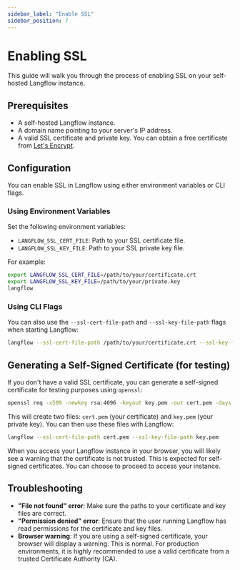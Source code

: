 ```yaml
---
sidebar_label: "Enable SSL"
sidebar_position: 7
---
```


# Enabling SSL

This guide will walk you through the process of enabling SSL on your self-hosted Langflow instance.

## Prerequisites

- A self-hosted Langflow instance.
- A domain name pointing to your server's IP address.
- A valid SSL certificate and private key. You can obtain a free certificate from [Let's Encrypt](https://letsencrypt.org/).

## Configuration

You can enable SSL in Langflow using either environment variables or CLI flags.

### Using Environment Variables

Set the following environment variables:

- `LANGFLOW_SSL_CERT_FILE`: Path to your SSL certificate file.
- `LANGFLOW_SSL_KEY_FILE`: Path to your SSL private key file.

For example:

```bash
export LANGFLOW_SSL_CERT_FILE=/path/to/your/certificate.crt
export LANGFLOW_SSL_KEY_FILE=/path/to/your/private.key
langflow
```

### Using CLI Flags

You can also use the `--ssl-cert-file-path` and `--ssl-key-file-path` flags when starting Langflow:

```bash
langflow --ssl-cert-file-path /path/to/your/certificate.crt --ssl-key-file-path /path/to/your/private.key
```

## Generating a Self-Signed Certificate (for testing)

If you don't have a valid SSL certificate, you can generate a self-signed certificate for testing purposes using `openssl`:

```bash
openssl req -x509 -newkey rsa:4096 -keyout key.pem -out cert.pem -days 365 -nodes
```

This will create two files: `cert.pem` (your certificate) and `key.pem` (your private key). You can then use these files with Langflow:

```bash
langflow --ssl-cert-file-path cert.pem --ssl-key-file-path key.pem
```

When you access your Langflow instance in your browser, you will likely see a warning that the certificate is not trusted. This is expected for self-signed certificates. You can choose to proceed to access your instance.

## Troubleshooting

- **"File not found" error**: Make sure the paths to your certificate and key files are correct.
- **"Permission denied" error**: Ensure that the user running Langflow has read permissions for the certificate and key files.
- **Browser warning**: If you are using a self-signed certificate, your browser will display a warning. This is normal. For production environments, it is highly recommended to use a valid certificate from a trusted Certificate Authority (CA).
